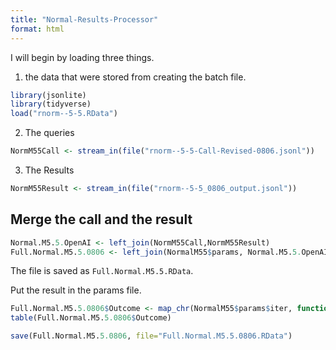 ```yaml
---
title: "Normal-Results-Processor"
format: html
---
```


I will begin by loading three things.  

1. the data that were stored from creating the batch file.

```r
library(jsonlite)
library(tidyverse)
load("rnorm--5-5.RData")
```

2. The queries

```r
NormM55Call <- stream_in(file("rnorm--5-5-Call-Revised-0806.jsonl"))
```

3. The Results

```r
NormM55Result <- stream_in(file("rnorm--5-5_0806_output.jsonl"))
```

## Merge the call and the result

```r
Normal.M5.5.OpenAI <- left_join(NormM55Call,NormM55Result)
Full.Normal.M5.5.0806 <- left_join(NormalM55$params, Normal.M5.5.OpenAI)
```

The file is saved as `Full.Normal.M5.5.RData`.

Put the result in the params file.

```r
Full.Normal.M5.5.0806$Outcome <- map_chr(NormalM55$params$iter, function(x) { unlist(NormM55Result$response$body$choices[[x]][[2]][2]) })
table(Full.Normal.M5.5.0806$Outcome)
```

```r
save(Full.Normal.M5.5.0806, file="Full.Normal.M5.5.0806.RData")
```

